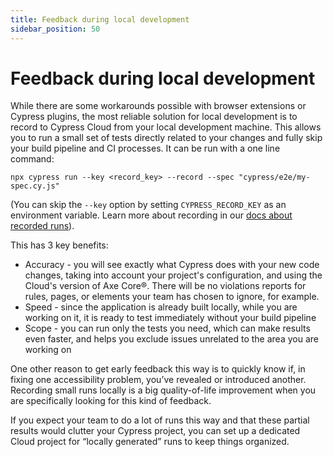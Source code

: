 ```yaml
---
title: Feedback during local development
sidebar_position: 50
---
```


# Feedback during local development

While there are some workarounds possible with browser extensions or Cypress plugins, the most reliable solution for local development is to record to Cypress Cloud from your local development machine. This allows you to run a small set of tests directly related to your changes and fully skip your build pipeline and CI processes. It can be run with a one line command:

```
npx cypress run --key <record_key> --record --spec "cypress/e2e/my-spec.cy.js"
```

(You can skip the `--key` option by setting `CYPRESS_RECORD_KEY` as an environment variable. Learn more about recording in our [docs about recorded runs](/cloud/features/recorded-runs)).

This has 3 key benefits:

- Accuracy \- you will see exactly what Cypress does with your new code changes, taking into account your project's configuration, and using the Cloud's version of Axe Core®. There will be no violations reports for rules, pages, or elements your team has chosen to ignore, for example.
- Speed \- since the application is already built locally, while you are working on it, it is ready to test immediately without your build pipeline
- Scope \- you can run only the tests you need, which can make results even faster, and helps you exclude issues unrelated to the area you are working on

One other reason to get early feedback this way is to quickly know if, in fixing one accessibility problem, you’ve revealed or introduced another. Recording small runs locally is a big quality-of-life improvement when you are specifically looking for this kind of feedback.

If you expect your team to do a lot of runs this way and that these partial results would clutter your Cypress project, you can set up a dedicated Cloud project for “locally generated” runs to keep things organized.
